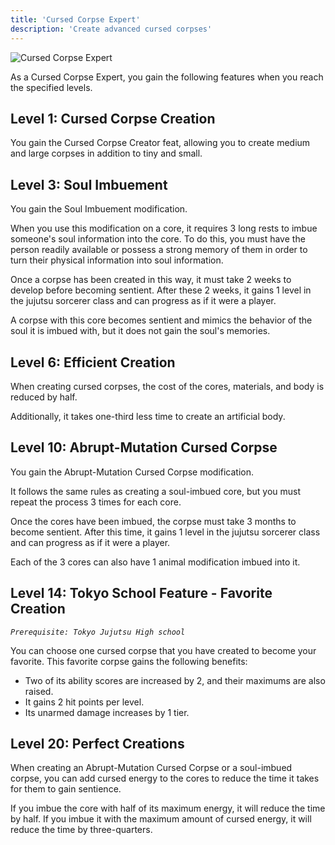```yaml
---
title: 'Cursed Corpse Expert'
description: 'Create advanced cursed corpses'
---
```


<img
  src="/images/sorcerer-paths/cursed-corpse-expert.jpg"
  alt="Cursed Corpse Expert"
/>

As a Cursed Corpse Expert, you gain the following features when you reach the specified levels.

## Level 1: Cursed Corpse Creation
You gain the Cursed Corpse Creator feat, allowing you to create medium and large corpses in addition to tiny and small.

## Level 3: Soul Imbuement
You gain the Soul Imbuement modification. 

When you use this modification on a core, it requires 3 long rests to imbue someone's soul information into the core. To do this, you must have the person readily available or possess a strong memory of them in order to turn their physical information into soul information. 

Once a corpse has been created in this way, it must take 2 weeks to develop before becoming sentient. After these 2 weeks, it gains 1 level in the jujutsu sorcerer class and can progress as if it were a player. 

A corpse with this core becomes sentient and mimics the behavior of the soul it is imbued with, but it does not gain the soul's memories.

## Level 6: Efficient Creation
When creating cursed corpses, the cost of the cores, materials, and body is reduced by half. 

Additionally, it takes one-third less time to create an artificial body.

## Level 10: Abrupt-Mutation Cursed Corpse
You gain the Abrupt-Mutation Cursed Corpse modification. 

It follows the same rules as creating a soul-imbued core, but you must repeat the process 3 times for each core. 

Once the cores have been imbued, the corpse must take 3 months to become sentient. After this time, it gains 1 level in the jujutsu sorcerer class and can progress as if it were a player. 

Each of the 3 cores can also have 1 animal modification imbued into it.

## Level 14: Tokyo School Feature - Favorite Creation
*`Prerequisite: Tokyo Jujutsu High school`*

You can choose one cursed corpse that you have created to become your favorite. This favorite corpse gains the following benefits:

- Two of its ability scores are increased by 2, and their maximums are also raised.
- It gains 2 hit points per level.
- Its unarmed damage increases by 1 tier.

## Level 20: Perfect Creations
When creating an Abrupt-Mutation Cursed Corpse or a soul-imbued corpse, you can add cursed energy to the cores to reduce the time it takes for them to gain sentience. 

If you imbue the core with half of its maximum energy, it will reduce the time by half. If you imbue it with the maximum amount of cursed energy, it will reduce the time by three-quarters.